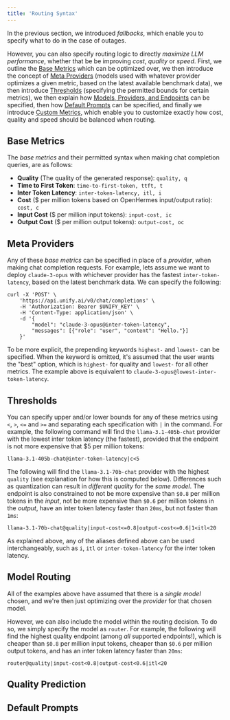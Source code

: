 ```yaml
---
title: 'Routing Syntax'
---
```


In the previous section, we introduced *fallbacks*, which enable you to specify what to
do in the case of outages.

However, you can also specify routing logic to directly *maximize LLM performance*,
whether that be be improving *cost*, *quality* or *speed*. First, we outline the
[Base Metrics](#base-metrics) which can be optimized over, we then introduce the concept
of [Meta Providers](#meta-providers) (models used with whatever provider optimizes a
given metric, based on the latest available benchmark data),
we then introduce [Thresholds](#thresholds) (specifying the permitted bounds for certain metrics),
we then explain how [Models, Providers, and Endpoints](#models-providers-and-endpoints)
can be specified, then how [Default Prompts](#default-prompts) can be specified, and
finally we introduce [Custom Metrics](#custom-metrics), which enable you to customize
exactly how cost, quality and speed should be balanced when routing.

## Base Metrics

The *base metrics* and their permitted syntax when making chat completion queries,
are as follows:

- **Quality** (The quality of the generated response): `quality, q`
- **Time to First Token**: `time-to-first-token, ttft, t`
- **Inter Token Latency**: `inter-token-latency, itl, i`
- **Cost** ($ per million tokens based on OpenHermes input/output ratio): `cost, c`
- **Input Cost** ($ per million input tokens): `input-cost, ic`
- **Output Cost** ($ per million output tokens): `output-cost, oc`

## Meta Providers

Any of these *base metrics* can be specified in place of a *provider*,
when making chat completion requests. For example, lets assume we want to deploy
`claude-3-opus` with whichever provider has the fastest `inter-token-latency`,
based on the latest benchmark data. We can specify the following:

```shell
curl -X 'POST' \
    'https://api.unify.ai/v0/chat/completions' \
    -H 'Authorization: Bearer $UNIFY_KEY' \
    -H 'Content-Type: application/json' \
    -d '{
        "model": "claude-3-opus@inter-token-latency",
        "messages": [{"role": "user", "content": "Hello."}]
    }'
```

To be more explicit, the prepending keywords `highest-` and `lowest-` can be specified.
When the keyword is omitted, it's assumed that the user wants the "best" option, which
is `highest-` for quality and `lowest-` for all other metrics.
The example above is equivalent to `claude-3-opus@lowest-inter-token-latency`.

## Thresholds

You can specify upper and/or lower bounds for any of these metrics using `<`, `>`, `<=`
and `>=` and separating each specification with `|` in the command. For example, the
following command will find the `llama-3.1-405b-chat` provider with the lowest inter
token latency (the fastest), provided that the endpoint is not more expensive that $5
per million tokens:

```shell
llama-3.1-405b-chat@inter-token-latency|c<5
```

The following will find the `llama-3.1-70b-chat` provider with the highest `quality`
(see explanation for how this is computed below).
Differences such as quantization can result in *different quality* for the *same model*.
The endpoint is also constrained to not be more expensive than `$0.8` per million tokens
in the *input*, not be more expensive than `$0.6` per million tokens in the *output*,
have an inter token latency faster than `20ms`, but not faster than `1ms`:

```shell
llama-3.1-70b-chat@quality|input-cost<=0.8|output-cost<=0.6|1<itl<20
```

As explained above, any of the aliases defined above can be used interchangeably,
such as `i`, `itl` or `inter-token-latency` for the inter token latency.

## Model Routing

All of the examples above have assumed that there is a *single model* chosen,
and we're then just optimizing over the *provider* for that chosen model.

However, we can also include the model within the routing decision. To do so, we simply
specify the model as `router`. For example, the following will find the highest quality
endpoint (among *all* supported endpoints!), which is cheaper than `$0.8` per million
input tokens, cheaper than `$0.6` per million output tokens, and has an inter token
latency faster than `20ms`:

```shell
router@quality|input-cost<0.8|output-cost<0.6|itl<20
```

## Quality Prediction

## Default Prompts